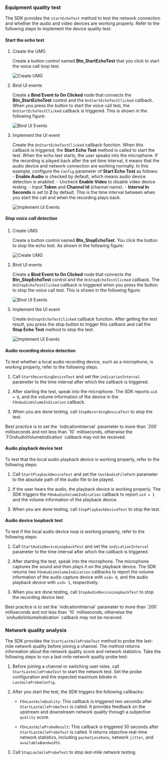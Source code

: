 <PlatformWrapper platform="blueprint">

### Equipment quality test

The SDK provides the `startEchoTest` method to test the network connection and whether the audio and video devices are working properly. Refer to the following steps to implement the device quality test:

#### Start the echo test

1. Create the UMG

   Create a button control named **Btn_StartEchoTest** that you click to start the voice call loop test.

    ![Create UMG](/images/video-sdk/connection-status-mng-blueprint-lastmile-quality-startechotest-umg.png)

1. Bind UI events

    Create a **Bind Event to On Clicked** node that connects the **Btn_StartEchoTest** control and the `OnStartEchoTestClicked` callback. When you press the button to start the voice call test, the `OnStartEchoTestClicked` callback is triggered. This is shown in the following figure:

    ![Bind UI Events](/images/video-sdk/connection-status-mng-blueprint-lastmile-quality-startechotest-bind-ui-events.png)

1. Implement the UI event

    Create the `OnStartEchoTestClicked` callback function. When this callback is triggered, the **Start Echo Test** method is called to start the test. When the echo test starts, the user speaks into the microphone. If the recording is played back after the set time interval, it means that the audio device and network connection are working normally. In this example, configure the `Config` parameter of **Start Echo Test** as follows:
        - **Enable Audio** is checked by default, which means audio device detection is enabled.
        - Uncheck **Enable Video** to disable video device testing.
        - Input **Token** and **Channel Id** (channel name).
        - **Interval In Seconds** is set to **2** by default. This is the time interval between when you start the call and when the recording plays back.

    ![Implement UI Events](/images/video-sdk/connection-status-mng-blueprint-lastmile-quality-startechotest-impl-ui-events.png)

##### Stop voice call detection

1. Create UMG

    Create a button control named **Btn_StopEchoTest**. You click the button to stop the echo test. As shown in the following figure:

    ![Create UMG](/images/video-sdk/connection-status-mng-blueprint-lastmile-quality-stopechotest-umg.png)

1. Bind UI events

    Create a **Bind Event to On Clicked** node that connects the **Btn_StopEchoTest** control and the `OnStopEchoTestClicked` callback. The `OnStopEchoTestClicked` callback is triggered when you press the button to stop the voice call test. This is shown in the following figure:

    ![Bind UI Events](/images/video-sdk/connection-status-mng-blueprint-lastmile-quality-stopechotest-bind-ui-events.png)

1. Implement the UI event

    Create `OnStoptEchoTestClicked` callback function. After getting the test result, you press the stop button to trigger this callback and call the **Stop Echo Test** method to stop the test. 

    ![Implement UI Events](/images/video-sdk/connection-status-mng-blueprint-lastmile-quality-stopechotest-impl-ui-events.png)

#### Audio recording device detection

To test whether a local audio recording device, such as a microphone, is working properly, refer to the following steps.

1. Call `StartRecordingDeviceTest` and set the `indicationInterval` parameter to the time interval after which the callback is triggered.

1. After starting the test, speak into the microphone. The SDK reports `uid = 0`, and the volume information of the device in the `FOnAudioVolumeIndication` callback.

1. When you are done testing, call `StopRecordingDeviceTest` to stop the test.

<Admonition type="info" title="Information">
Best practice is to set the `indicationInterval` parameter to more than `200` milliseconds and not less than `10` milliseconds, otherwise the `FOnAudioVolumeIndication` callback may not be received.
</Admonition>

#### Audio playback device test

To test that the local audio playback device is working properly, refer to the following steps:

1. Call `StartPlaybackDeviceTest` and set the `testAudioFilePath` parameter to the absolute path of the audio file to be played.

1. If the user hears the audio, the playback device is working properly. The SDK triggers the `FOnAudioVolumeIndication` callback to report `uid = 1` and the volume information of the playback device.

1. When you are done testing, call `StopPlaybackDeviceTest` to stop the test.

#### Audio device loopback test

To test if the local audio device loop is working properly, refer to the following steps:

1. Call `StartAudioDeviceLoopbackTest` and set the `indicationInterval` parameter to the time interval after which the callback is triggered.

1. After starting the test, speak into the microphone. The microphone captures the sound and then plays it on the playback device. The SDK returns two `FOnAudioVolumeIndication` callbacks to report the volume information of the audio capture device with `uid= 0`, and the audio playback device with `uid= 1`, respectively.

1. When you are done testing, call `StopAudioDeviceLoopbackTest` to stop the recording device test.

<Admonition type="info" title="Information">
Best practice is to set the `indicationInterval` parameter to more than `200` milliseconds and not less than `10` milliseconds, otherwise the `onAudioVolumeIndication` callback may not be received.
</Admonition>

### Network quality analysis

The SDK provides the `StartLastmileProbeTest` method to probe the last-mile network quality before joining a channel. The method returns information about the network quality score and network statistics. Take the following steps to run a last-mile network quality probe test:

1. Before joining a channel or switching user roles, call `StartLastmileProbeTest` to start the network test. Set the probe configuration and the expected maximum bitrate in `LastmileProbeConfig`.

1. After you start the test, the SDK triggers the following callbacks:
    
    - `FOnLastmileQuality`: This callback is triggered two seconds after `StartLastmileProbeTest` is called. It provides feedback on the upstream and downstream network quality through a subjective `quality` score.

    - `FOnLastmileProbeResult`: This callback is triggered 30 seconds after `StartLastmileProbeTest` is called. It returns objective real-time network statistics, including `packetLossRate`, network `jitter`, and `availableBandwidth`.

1. Call `StopLastmileProbeTest` to stop last-mile network testing.

</PlatformWrapper>